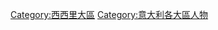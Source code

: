 {{Commons category|People of Sicily}}

[[Category:西西里大區|Category:西西里大區]]
[[Category:意大利各大區人物|Category:意大利各大區人物]]